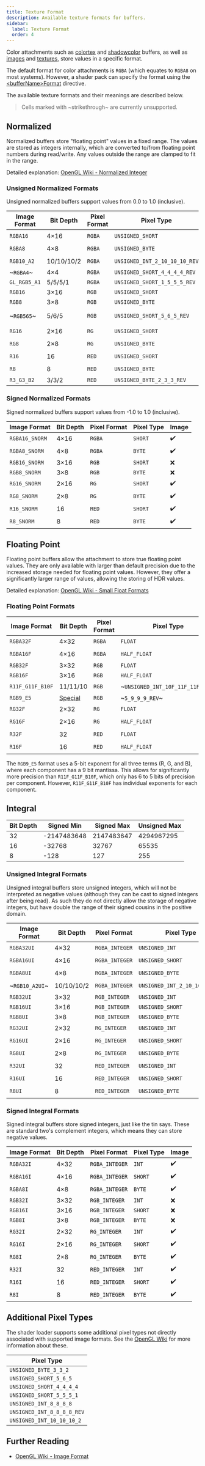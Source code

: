 ```yaml
---
title: Texture Format
description: Available texture formats for buffers.
sidebar:
  label: Texture Format
  order: 4
---
```



Color attachments such as [colortex](/reference/buffers/colortex) and [shadowcolor](/reference/buffers/shadowcolor) buffers, as well as [images](/reference/buffers/custom_images/) and [textures](/reference/buffers/custom_textures/), store values in a specific format.

The default format for color attachments is `RGBA` (which equates to `RGBA8` on most systems). However, a shader pack can specify the format using the [\<bufferName\>Format](/reference/constants/buffer_format) directive.

The available texture formats and their meanings are described below.

> Cells marked with ~strikethrough~ are currently unsupported.

## Normalized

Normalized buffers store "floating point" values in a fixed range. The values are stored as integers internally, which are converted to/from floating point numbers during read/write. Any values outside the range are clamped to fit in the range.

Detailed explanation: [OpenGL Wiki - Normalized Integer](https://www.khronos.org/opengl/wiki/Normalized_Integer)

### Unsigned Normalized Formats

Unsigned normalized buffers support values from 0.0 to 1.0 (inclusive).

| Image Format | Bit Depth  | Pixel Format | Pixel Type                    | Image | Requirements                                                                                                         |
| ------------ | ---------- | ------------ | ----------------------------- | ----- | -------------------------------------------------------------------------------------------------------------------- |
| `RGBA16`     | 4×16       | `RGBA`       | `UNSIGNED_SHORT`              | ✔️     |                                                                                                                      |
| `RGBA8`      | 4×8        | `RGBA`       | `UNSIGNED_BYTE`               | ✔️     |                                                                                                                      |
| `RGB10_A2`   | 10/10/10/2 | `RGBA`       | `UNSIGNED_INT_2_10_10_10_REV` | ✔️     |                                                                                                                      |
| ~`RGBA4`~    | 4×4        | `RGBA`       | `UNSIGNED_SHORT_4_4_4_4_REV`  | ❌     | OpenGL 4.2+                                                                                                          |
| `GL_RGB5_A1` | 5/5/5/1    | `RGBA`       | `UNSIGNED_SHORT_1_5_5_5_REV`  | ❌     | OpenGL 4.2+                                                                                                          |
| `RGB16`      | 3×16       | `RGB`        | `UNSIGNED_SHORT`              | ❌     |                                                                                                                      |
| `RGB8`       | 3×8        | `RGB`        | `UNSIGNED_BYTE`               | ❌     |                                                                                                                      |
| ~`RGB565`~   | 5/6/5      | `RGB`        | `UNSIGNED_SHORT_5_6_5_REV`    | ❌     | OpenGL 4.1+ or [ARB_ES2_compatibility](https://registry.khronos.org/OpenGL/extensions/ARB/ARB_ES2_compatibility.txt) |
| `RG16`       | 2×16       | `RG`         | `UNSIGNED_SHORT`              | ✔️     |                                                                                                                      |
| `RG8`        | 2×8        | `RG`         | `UNSIGNED_BYTE`               | ✔️     |                                                                                                                      |
| `R16`        | 16         | `RED`        | `UNSIGNED_SHORT`              | ✔️     |                                                                                                                      |
| `R8`         | 8          | `RED`        | `UNSIGNED_BYTE`               | ✔️     |                                                                                                                      |
| `R3_G3_B2`   | 3/3/2      | `RED`        | `UNSIGNED_BYTE_2_3_3_REV`     | ❌     |                                                                                                                      |

### Signed Normalized Formats

Signed normalized buffers support values from -1.0 to 1.0 (inclusive).

| Image Format   | Bit Depth | Pixel Format | Pixel Type | Image |
| -------------- | --------- |------------- | ---------- | ----- |
| `RGBA16_SNORM` | 4×16      | `RGBA`       | `SHORT`    | ✔️     |
| `RGBA8_SNORM`  | 4×8       | `RGBA`       | `BYTE`     | ✔️     |
| `RGB16_SNORM`  | 3×16      | `RGB`        | `SHORT`    | ❌     |
| `RGB8_SNORM`   | 3×8       | `RGB`        | `BYTE`     | ❌     |
| `RG16_SNORM`   | 2×16      | `RG`         | `SHORT`    | ✔️     |
| `RG8_SNORM`    | 2×8       | `RG`         | `BYTE`     | ✔️     |
| `R16_SNORM`    | 16        | `RED`        | `SHORT`    | ✔️     |
| `R8_SNORM`     | 8         | `RED`        | `BYTE`     | ✔️     |

## Floating Point

Floating point buffers allow the attachment to store true floating point values. They are only available with larger than default precision due to the increased storage needed for floating point values. However, they offer a significantly larger range of values, allowing the storing of HDR values.

Detailed explanation: [OpenGL Wiki - Small Float Formats](https://www.khronos.org/opengl/wiki/Small_Float_Formats)

### Floating Point Formats

| Image Format     | Bit Depth                                                                  | Pixel Format | Pixel Type                       | Image |
| ---------------- | -------------------------------------------------------------------------- | ------------ | -------------------------------- | ----- |
| `RGBA32F`        | 4×32                                                                       | `RGBA`       | `FLOAT`                          | ✔️     |
| `RGBA16F`        | 4×16                                                                       | `RGBA`       | `HALF_FLOAT`                     | ✔️     |
| `RGB32F`         | 3×32                                                                       | `RGB`        | `FLOAT`                          | ❌     |
| `RGB16F`         | 3×16                                                                       | `RGB`        | `HALF_FLOAT`                     | ❌     |
| `R11F_G11F_B10F` | 11/11/10                                                                   | `RGB`        | ~`UNSIGNED_INT_10F_11F_11F_REV`~ | ✔️     |
| `RGB9_E5`        | [Special](https://www.khronos.org/opengl/wiki/Small_Float_Formats#RGB9_E5) | `RGB`        | ~`5_9_9_9_REV`~                  | ❌     |
| `RG32F`          | 2×32                                                                       | `RG`         | `FLOAT`                          | ✔️     |
| `RG16F`          | 2×16                                                                       | `RG`         | `HALF_FLOAT`                     | ✔️     |
| `R32F`           | 32                                                                         | `RED`        | `FLOAT`                          | ✔️     |
| `R16F`           | 16                                                                         | `RED`        | `HALF_FLOAT`                     | ✔️     |

The `RGB9_E5` format uses a 5-bit exponent for all three terms (R, G, and B), where each component has a 9 bit mantissa. This allows for significantly more precision than `R11F_G11F_B10F`, which only has 6 to 5 bits of precision per component. However, `R11F_G11F_B10F` has individual exponents for each component.

## Integral

| Bit Depth | Signed Min  | Signed Max | Unsigned Max |
| --------- | ----------- | ---------- | ------------ |
| 32        | -2147483648 | 2147483647 | 4294967295   |
| 16        | -32768      | 32767      | 65535        |
| 8         | -128        | 127        | 255          |

### Unsigned Integral Formats

Unsigned integral buffers store unsigned integers, which will not be interpreted as negative values (although they can be cast to signed integers after being read). As such they do not directly allow the storage of negative integers, but have double the range of their signed cousins in the positive domain.

| Image Format   | Bit Depth  | Pixel Format   | Pixel Type                    | Image |
| -------------- | ---------- | -------------- | ----------------------------- | ----- |
| `RGBA32UI`     | 4×32       | `RGBA_INTEGER` | `UNSIGNED_INT`                | ✔️     |
| `RGBA16UI`     | 4×16       | `RGBA_INTEGER` | `UNSIGNED_SHORT`              | ✔️     |
| `RGBA8UI`      | 4×8        | `RGBA_INTEGER` | `UNSIGNED_BYTE`               | ✔️     |
| ~`RGB10_A2UI`~ | 10/10/10/2 | `RGBA_INTEGER` | `UNSIGNED_INT_2_10_10_10_REV` | ✔️     |
| `RGB32UI`      | 3×32       | `RGB_INTEGER`  | `UNSIGNED_INT`                | ❌     |
| `RGB16UI`      | 3×16       | `RGB_INTEGER`  | `UNSIGNED_SHORT`              | ❌     |
| `RGB8UI`       | 3×8        | `RGB_INTEGER`  | `UNSIGNED_BYTE`               | ❌     |
| `RG32UI`       | 2×32       | `RG_INTEGER`   | `UNSIGNED_INT`                | ✔️     |
| `RG16UI`       | 2×16       | `RG_INTEGER`   | `UNSIGNED_SHORT`              | ✔️     |
| `RG8UI`        | 2×8        | `RG_INTEGER`   | `UNSIGNED_BYTE`               | ✔️     |
| `R32UI`        | 32         | `RED_INTEGER`  | `UNSIGNED_INT`                | ✔️     |
| `R16UI`        | 16         | `RED_INTEGER`  | `UNSIGNED_SHORT`              | ✔️     |
| `R8UI`         | 8          | `RED_INTEGER`  | `UNSIGNED_BYTE`               | ✔️     |

### Signed Integral Formats

Signed integral buffers store signed integers, just like the tin says. These are standard two's complement integers, which means they can store negative values.

| Image Format | Bit Depth | Pixel Format   | Pixel Type | Image |
| ------------ | --------- | -------------- | ---------- | ----- |
| `RGBA32I`    | 4×32      | `RGBA_INTEGER` | `INT`      | ✔️     |
| `RGBA16I`    | 4×16      | `RGBA_INTEGER` | `SHORT`    | ✔️     |
| `RGBA8I`     | 4×8       | `RGBA_INTEGER` | `BYTE`     | ✔️     |
| `RGB32I`     | 3×32      | `RGB_INTEGER`  | `INT`      | ❌     |
| `RGB16I`     | 3×16      | `RGB_INTEGER`  | `SHORT`    | ❌     |
| `RGB8I`      | 3×8       | `RGB_INTEGER`  | `BYTE`     | ❌     |
| `RG32I`      | 2×32      | `RG_INTEGER`   | `INT`      | ✔️     |
| `RG16I`      | 2×16      | `RG_INTEGER`   | `SHORT`    | ✔️     |
| `RG8I`       | 2×8       | `RG_INTEGER`   | `BYTE`     | ✔️     |
| `R32I`       | 32        | `RED_INTEGER`  | `INT`      | ✔️     |
| `R16I`       | 16        | `RED_INTEGER`  | `SHORT`    | ✔️     |
| `R8I`        | 8         | `RED_INTEGER`  | `BYTE`     | ✔️     |

## Additional Pixel Types

The shader loader supports some additional pixel types not directly associated with supported image formats. See the [OpenGL Wiki](https://www.khronos.org/opengl/wiki/Pixel_Transfer#Pixel_type) for more information about these.

| Pixel Type                   |
| ---------------------------- |
| `UNSIGNED_BYTE_3_3_2`        |
| `UNSIGNED_SHORT_5_6_5`       |
| `UNSIGNED_SHORT_4_4_4_4`     |
| `UNSIGNED_SHORT_5_5_5_1`     |
| `UNSIGNED_INT_8_8_8_8`       |
| `UNSIGNED_INT_8_8_8_8_REV`   |
| `UNSIGNED_INT_10_10_10_2`    |

## Further Reading
* [OpenGL Wiki - Image Format](https://www.khronos.org/opengl/wiki/Image_Format)
